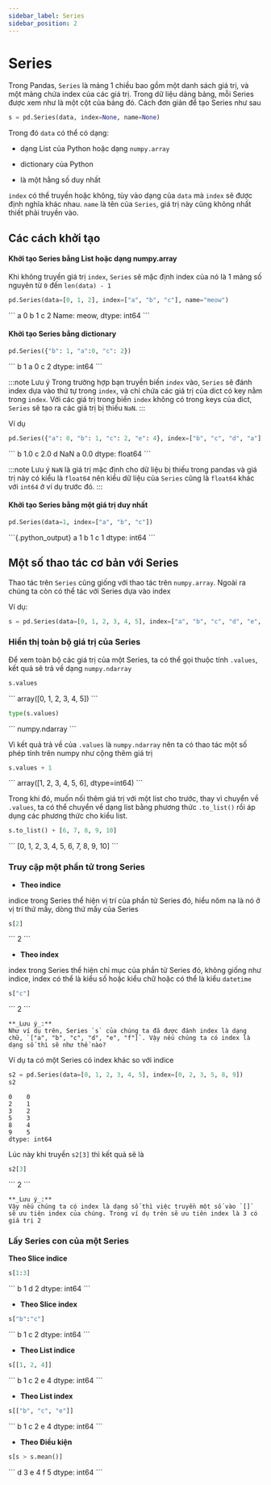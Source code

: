 ```yaml
---
sidebar_label: Series
sidebar_position: 2
---
```


# Series
Trong Pandas, `Series` là mảng 1 chiều bao gồm một danh sách giá trị, và một mảng chứa index 
của các giá trị. Trong dữ liệu dảng bảng, mỗi Series được xem như là một cột của bảng đó. 
Cách đơn giản để tạo Series như sau

```python
s = pd.Series(data, index=None, name=None)
```

Trong đó `data` có thể  có dạng:

- dạng List của Python hoặc dạng `numpy.array`

- dictionary của Python

- là một hằng số duy nhất

`index` có thể truyền hoặc không, tùy vào dạng của `data` mà `index` sẽ được định nghĩa khác nhau. 
`name` là tên của `Series`, giá trị này cũng không nhất thiết phải truyền vào.

## Các cách khởi tạo

#### Khởi tạo Series bằng List hoặc dạng numpy.array 

Khi không truyền giá trị `index`, `Series` sẽ mặc định index của nó là 1 mảng số nguyên từ `0` đến `len(data) - 1` 

```python
pd.Series(data=[0, 1, 2], index=["a", "b", "c"], name="meow")
```
<pythonoutput>
```
a    0
b    1
c    2
Name: meow, dtype: int64
```
</pythonoutput>


#### Khởi tạo Series bằng dictionary 

```python
pd.Series({"b": 1, "a":0, "c": 2})
```
<pythonoutput>
```
b    1
a    0
c    2
dtype: int64
```
</pythonoutput>

:::note Lưu ý
Trong trường hợp bạn truyền biến `index` vào, `Series` sẽ đánh index dựa vào thứ tự trong `index`, và chỉ chứa các giá trị của dict có key nằm trong `index`. 
Với các giá trị trong biến `index` không có trong keys của dict, `Series` sẽ tạo ra các giá trị bị thiếu `NaN`.
:::

Ví dụ

```python
pd.Series({"a": 0, "b": 1, "c": 2, "e": 4}, index=["b", "c", "d", "a"])
```

<pythonoutput>
```
b    1.0
c    2.0
d    NaN
a    0.0
dtype: float64
```
</pythonoutput>


:::note Lưu ý
`NaN` là giá trị mặc định cho dữ liệu bị thiếu trong pandas và giá trị này có kiểu 
là `float64` nên kiểu dữ liệu của `Series` cũng là `float64` khác với `int64` ở ví dụ trước đó. 
:::

#### Khởi tạo Series bằng một giá trị duy nhất 

```python
pd.Series(data=1, index=["a", "b", "c"])
```

<pythonoutput>
```{.python_output} 
a    1
b    1
c    1
dtype: int64
```
</pythonoutput>



## Một số thao tác cơ bản với Series

Thao tác trên `Series` cũng giống với thao tác trên `numpy.array`. Ngoài ra chúng ta còn có thể 
tác với Series dựa vào index

Ví dụ:

```python
s = pd.Series(data=[0, 1, 2, 3, 4, 5], index=["a", "b", "c", "d", "e", "f"])
```
### Hiển thị toàn bộ giá trị của Series 

Để xem toàn bộ các giá trị của một Series, ta có thể gọi thuộc tính `.values`, kết quả sẽ trả về dạng `numpy.ndarray`


```python
s.values
```

<pythonoutput>
```
array([0, 1, 2, 3, 4, 5])
```
</pythonoutput>

```python
type(s.values)
```

<pythonoutput>
```
numpy.ndarray
```
</pythonoutput>

Vì kết quả trả về của `.values` là `numpy.ndarray` nên ta có thao tác một số phép tính trên numpy như cộng thêm giá trị

```python
s.values + 1 
```

<pythonoutput>
```
array([1, 2, 3, 4, 5, 6], dtype=int64)
```
</pythonoutput>

Trong khi đó, muốn nối thêm giá trị với một list cho trước, thay vì chuyển về `.values`, ta có thể chuyển về dạng list bằng phương thức `.to_list()` rồi áp dụng các phương thức cho kiểu list. 

```python
s.to_list() + [6, 7, 8, 9, 10]
```

<pythonoutput>
```
[0, 1, 2, 3, 4, 5, 6, 7, 8, 9, 10]
```
</pythonoutput>


### Truy cập một phần tử trong Series 


- **Theo indice**

indice trong Series thể hiện vị trí của phần tử Series đó, hiểu nôm na là nó ở vị trí thứ mấy, dòng thứ mấy của Series

```python
s[2]
```

<pythonoutput>
``` 
2
``` 
</pythonoutput>

- **Theo index**

index trong Series thể hiện chỉ mục của phần tử Series đó, không giống như indice, index có thể là kiểu số hoặc kiểu chữ hoặc có thể là kiểu `datetime`

```python
s["c"]
```

<pythonoutput>
```
2 
```
</pythonoutput>


```{block2, type='rmdnote'}
**_Lưu ý_:** 
Như ví dụ trên, Series `s` của chúng ta đã được đánh index là dạng chữ, `["a", "b", "c", "d", "e", "f"]`. Vậy nếu chúng ta có index là dạng số thì sẽ như thế nào?
```

Ví dụ ta có một Series có index khác so với indice

```python
s2 = pd.Series(data=[0, 1, 2, 3, 4, 5], index=[0, 2, 3, 5, 8, 9])
s2
```

<pythonoutput>

```
0    0
2    1
3    2
5    3
8    4
9    5
dtype: int64
```
</pythonoutput>

Lúc này khi truyền `s2[3]` thì kết quả sẽ là

```python
s2[3]
```

<pythonoutput>
```
2
```
</pythonoutput>

```{block2, type='rmdnote'}
**_Lưu ý_:** 
Vậy nếu chúng ta có index là dạng số thì việc truyền một số vào `[]` sẽ ưu tiên index của chúng. Trong ví dụ trên sẽ ưu tiên index là 3 có giá trị 2
```




### Lấy Series con của một Series 

**Theo Slice indice**

```python
s[1:3]
```

<pythonoutput>
```
b    1
d    2
dtype: int64
```
</pythonoutput>

- **Theo Slice index**

```python
s["b":"c"]
```

<pythonoutput>
``` 
b    1
c    2
dtype: int64
``` 
</pythonoutput>

- **Theo List indice**

```python
s[[1, 2, 4]]
```

<pythonoutput>
```
b    1
c    2
e    4
dtype: int64
```
</pythonoutput>

- **Theo List index**

```python
s[["b", "c", "e"]]
```

<pythonoutput>
```
b    1
c    2
e    4
dtype: int64
```
</pythonoutput>

- **Theo Điều kiện**

```python
s[s > s.mean()]
```

<pythonoutput>
```
d    3
e    4
f    5
dtype: int64
```
</pythonoutput>
